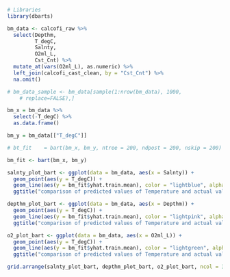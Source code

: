 <!-- # Purpose: training on logistic regression using CalCOFI dataset and prompt from kagle -->
<!-- # Author: Constance -->
<!-- # Date started: 4/17/2018 -->


```r
# Libraries
library(dbarts)

```


```r
bm_data <- calcofi_raw %>%  
  select(Depthm,
         T_degC,
         Salnty,
         O2ml_L,
         Cst_Cnt) %>% 
  mutate_at(vars(O2ml_L), as.numeric) %>% 
  left_join(calcofi_cast_clean, by = "Cst_Cnt") %>% 
  na.omit()

# bm_data_sample <- bm_data[sample(1:nrow(bm_data), 1000,
   	# replace=FALSE),]

bm_x = bm_data %>%
  select(-T_degC) %>%
  as.data.frame()

bm_y = bm_data[["T_degC"]]

# bt_fit    = bart(bm_x, bm_y, ntree = 200, ndpost = 200, nskip = 200)

bm_fit <- bart(bm_x, bm_y)
```

```r
salnty_plot_bart <- ggplot(data = bm_data, aes(x = Salnty)) +
  geom_point(aes(y = T_degC)) +
  geom_line(aes(y = bm_fit$yhat.train.mean), color = "lightblue", alpha = 0.8) +
  ggtitle("comparison of predicted values of Temperature and actual values of \n temperature vs Salnty")

depthm_plot_bart <- ggplot(data = bm_data, aes(x = Depthm)) +
  geom_point(aes(y = T_degC)) +
  geom_line(aes(y = bm_fit$yhat.train.mean), color = "lightpink", alpha = 0.8) +
  ggtitle("comparison of predicted values of Temperature and actual values of \n temperature vs Depth")

o2_plot_bart <- ggplot(data = bm_data, aes(x = O2ml_L)) +
  geom_point(aes(y = T_degC)) +
  geom_line(aes(y = bm_fit$yhat.train.mean), color = "lightgreen", alpha = 0.8) +
  ggtitle("comparison of predicted values of Temperature and actual values of \n temperature vs Depth")

grid.arrange(salnty_plot_bart, depthm_plot_bart, o2_plot_bart, ncol = 3)
```




